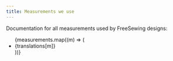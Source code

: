 ```yaml
---
title: Measurements we use
---
```



Documentation for all measurements used by FreeSewing designs:

<ul className="tw:list-disc">
  {measurements.map((m) => (
    <li key={m} className="tw:list-disc">
      <Link
        href={`/docs/measurements/${m.toLowerCase()}`}
        className="tw:capitalize tw:font-medium tw:underline tw:decoration-2 tw:hover:decoration-4"
      >
        {translations[m]}
      </Link>
    </li>
  ))}
</ul>
